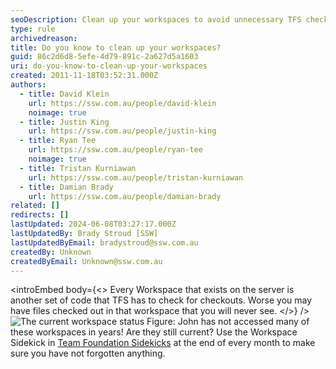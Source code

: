 ```yaml
---
seoDescription: Clean up your workspaces to avoid unnecessary TFS checks and ensure you don't miss important files.
type: rule
archivedreason:
title: Do you know to clean up your workspaces?
guid: 86c2d6d8-5efe-4d79-891c-2a627d5a1603
uri: do-you-know-to-clean-up-your-workspaces
created: 2011-11-18T03:52:31.000Z
authors:
  - title: David Klein
    url: https://ssw.com.au/people/david-klein
    noimage: true
  - title: Justin King
    url: https://ssw.com.au/people/justin-king
  - title: Ryan Tee
    url: https://ssw.com.au/people/ryan-tee
    noimage: true
  - title: Tristan Kurniawan
    url: https://ssw.com.au/people/tristan-kurniawan
  - title: Damian Brady
    url: https://ssw.com.au/people/damian-brady
related: []
redirects: []
lastUpdated: 2024-06-08T03:27:17.000Z
lastUpdatedBy: Brady Stroud [SSW]
lastUpdatedByEmail: bradystroud@ssw.com.au
createdBy: Unknown
createdByEmail: Unknown@ssw.com.au
---
```


<introEmbed
  body={<>
Every Workspace that exists on the server is another set of code that TFS has to check for checkouts. Worse you may have files checked out in that workspace that you will never see.
  </>}
/>
![The current workspace status](/uploads/rules/do-you-know-to-clean-up-your-workspaces/WorkspaceStatus.jpg)
Figure: John has not accessed many of these workspaces in years! Are they still current?
Use the Workspace Sidekick in [Team Foundation Sidekicks](http://www.attrice.info/cm/tfs/index.htm) at the end of every month to make sure you have not forgotten anything.
